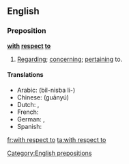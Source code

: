==English==

===Preposition===
'''[[with]] [[respect]] [[to]]'''

# [[regarding|Regarding]]; [[concerning]]; [[pertaining]] to.

====Translations====
* Arabic: {{t|ar|بالنسبة ل}} (bil-nisba li-)
* Chinese: {{t|cmn|关于}} (guānyú)
* Dutch: {{t-|nl|ten opzichte van}}, {{t-|nl|met betrekking tot}}
* French: {{t|fr|quant à}}
* German: {{t|de|in Bezug auf}}, {{t+|de|bezüglich}}
* Spanish: {{t|fr|en cuanto a}}
[[Category:English prepositions]]

[[fr:with respect to]]
[[ta:with respect to]]